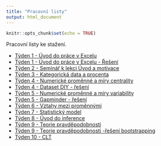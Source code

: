 ```yaml
---
title: "Pracovní listy"
output: html_document
---
```


```r
knitr::opts_chunk$set(echo = TRUE)
```

Pracovní listy ke stažení.

- [Týden 1 - Úvod do práce v Excelu](https://docs.google.com/document/d/1PJCGEFTvzgFhaEQXo859MmeG4b2EwQU_fvIkMgD_tOE/edit?usp=sharing)
- [Týden 1 - Úvod do práce v Excelu - Řešení](https://docs.google.com/document/d/11jmys8BbGHzlePOGBIL5J1eBe5rExKJm-1N5pgltxAs/edit?usp=sharing)
- [Týden 2 - Seminář k lekci Úvod a motivace](https://docs.google.com/document/d/1F0uuAZc6EZIy-RWP46HrEV2Kpd8RCQuPfkrwbURseJ8/edit?usp=sharing)
- [Týden 3 - Kategorická data a procenta](https://docs.google.com/document/d/1GpT_17ygIPohxD8kFUQA7kSxOQho0jiPhbZbo2ITdHQ/edit?usp=sharing)
- [Týden 4 - Numerické proměnné a míry centrality](https://docs.google.com/document/d/1-hEG9SJajU1VsJMP1VnSC0KH-ubwaz3pGDsf6WxJmu4/edit?usp=sharing)
- [Týden 4 - Dataset DIY - řešení](https://docs.google.com/spreadsheets/d/10-Xk70IWKNiHtvOmvc53BUB-hwpWnagO/edit?usp=sharing&ouid=108897516173003443305&rtpof=true&sd=true)
- [Týden 5 - Numerické proměnné a míry variability](https://docs.google.com/document/d/1be57Xv1iAeCPyIVKpAtweam8NiI-yGn5Derz98jPyLo/edit?usp=sharing)
- [Týden 5 - Gapminder - řešení](https://docs.google.com/spreadsheets/d/1-qSDYFZGp7ZA4ffYLRc1GWC4THoZDkDtY2TarZbRgg8/edit?usp=sharing)
- [Týden 6 - Vztahy mezi proměnnými](https://docs.google.com/document/d/12m2mBLlERabNG9jE9geqGsmBDLoubUoEsYK_tro_zqI/edit?usp=sharing)
- [Týden 7 - Statistický model](https://docs.google.com/document/d/1am1QbbH6rxN_SWs0kr9aNJk7GZX-XBapWKpzRZvy4NU/edit?usp=sharing)
- [Týden 8 - Úvod do inference](https://docs.google.com/document/d/1JQVc8IFE2nZ3U55F9NRNugpiGgaFnMmi_Ji7fW7qrfk/edit?usp=sharing)
- [Týden 9 - Teorie pravděpodobnosti](https://docs.google.com/document/d/1NU_JR8lp8AtUNAWne_cjdOAvKrYHVtGyJ-6Hn2ngXg4/edit?usp=sharing)
- [Týden 9 - Teorie pravděpodobnosti -řešení bootstrapping](https://docs.google.com/spreadsheets/d/10GD4DP8tlQ4uTfiwnZ-ELfjovT0IP7fV/edit?usp=sharing&ouid=108897516173003443305&rtpof=true&sd=true)
- [Týden 10 - CLT](https://docs.google.com/document/d/1iSskC_P1mWcHhMLy-OSJ9VjhQU6o7Us1Ovo0qfnzC4c/edit?usp=sharing)






